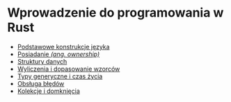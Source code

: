 # Wprowadzenie do programowania w Rust

- [Podstawowe konstrukcje języka](/topics/01-intro)
- [Posiadanie *(ang. ownership)*](/topics/02-ownership)
- [Struktury danych](/topics/03-structures)
- [Wyliczenia i dopasowanie wzorców](/topics/04-pattern-matching)
- [Typy generyczne i czas życia](/topics/05-generics-lifetimes)
- [Obsługa błędów](/topics/06-errors)
- [Kolekcje i domknięcia](/topics/07-collections)


